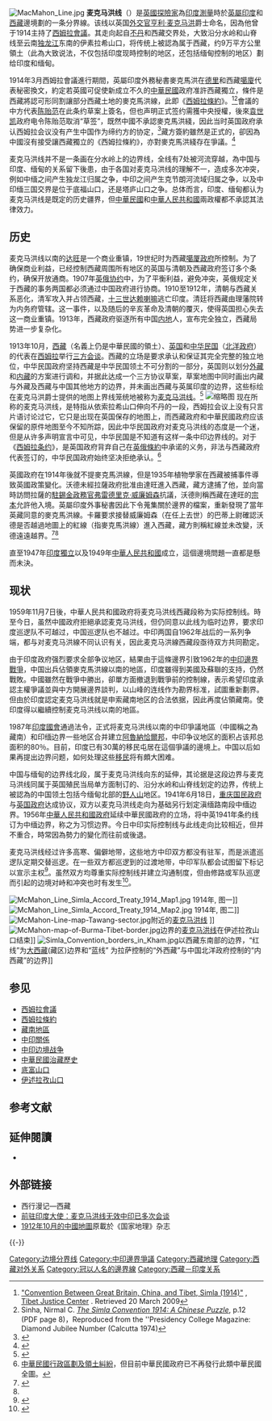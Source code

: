 
[[File:MacMahon_Line.jpg|thumb]]
{{西藏历史}}
'''麦克马洪线'''（{{lang-en|McMahon Line}}）是[[英國|英國]][[探險家|探險家]]為[[印度|印度]][[測量|測量]]時於[[英屬印度|英屬印度]]和[[西藏|西藏]]邊境劃的一条分界線。该线以英国[[外交官|外交官]][[亨利·麦克马洪|亨利·麦克马洪]]爵士命名，因為他曾于1914主持了[[西姆拉會議|西姆拉會議]]。其走向起自[[不丹|不丹]]和西藏交界处，大致沿分水岭和山脊线至云南[[独龙江|独龙江]]东南的伊素拉希山口，将传统上被認為属于西藏，约9万平方公里領土（此為大致说法，不仅包括印度现時控制的地区，还包括缅甸控制的地区）劃给印度和缅甸。

1914年3月西姆拉會議進行期間，英屬印度外務秘書麥克馬洪在[[德里|德里]]和西藏[[噶廈|噶廈]]代表秘密換文，約定若英國可促使新成立不久的[[中華民國|中華民國]]政府准許西藏獨立，條件是西藏將認可形同割讓部分西藏土地的麥克馬洪線，此即《[[西姆拉條約|西姆拉條約]]》。<ref name="Conven1914">[http://www.tibetjustice.org/materials/treaties/treaties16.html "Convention Between Great Britain, China, and Tibet, Simla (1914)"] {{Wayback|url=http://www.tibetjustice.org/materials/treaties/treaties16.html |date=20060424083824 }}, [http://www.tibetjustice.org/index.html Tibet Justice Center] {{Wayback|url=http://www.tibetjustice.org/index.html |date=20090310103457 }}. Retrieved 20 March 2009</ref><ref>Sinha, Nirmal C. ''[http://thdl.org/texts/reprints/bot/bot_1987_02_01.pdf The Simla Convention 1914: A Chinese Puzzle]{{Dead link|date=2019年11月 |bot=InternetArchiveBot |fix-attempted=yes }}'', p.12 (PDF page 8)，Reproduced from the ''Presidency College Magazine: Diamond Jubilee Number (Calcutta 1974)</ref>會議的中方代表[[陈贻范|陈贻范]]在此条约草案上簽名，但也声明正式签约需獲中央授權，後來[[袁世凯|袁世凯]]政府电令陈贻范取消“草签”，既然中國不承認麥克馬洪綫，因此当时英国政府承认西姆拉会议没有产生中国作为缔约方的协定，<ref>{{cite web|url=http://wwwbig5.hljnews.cn/fou_jsxy/2011-01/24/content_954248.htm|title=袁世凯三令捍卫西藏主权|publisher=黑龙江新闻网|date=2011-01-24|language=zh-hans|deadurl=yes|archiveurl=https://web.archive.org/web/20140102191737/http://wwwbig5.hljnews.cn/fou_jsxy/2011-01/24/content_954248.htm|archivedate=2014-01-02|accessdate=2016-11-17}}</ref>藏方簽約雖然是正式的，卻因為中國沒有接受讓西藏獨立的《西姆拉條約》，亦對麥克馬洪綫存在爭議。<ref name="Shakya1999">{{cite book|author=Tsering Shakya|title=''The Dragon in the Land of Snows: A History of Modern Tibet Since 1947''|url=http://books.google.com/books?id=dosnYnxzTD4C&pg=PA279|year=1999|publisher=Columbia University Press|isbn=978-0-231-11814-9|pages=279|access-date=2016-11-17|archive-date=2017-03-30|archive-url=https://web.archive.org/web/20170330183541/https://books.google.com/books?id=dosnYnxzTD4C&pg=PA279|dead-url=no}}{{en}}</ref>

麦克马洪线并不是一条画在分水岭上的边界线，全线有7处被河流穿越，為中国与印度、缅甸的关系留下後患，由于各国对麦克马洪线的理解不一，造成多次冲突，例如中缅之间产生独龙江归属之争，中印之间产生克节朗河流域归属之争，以及中印缅三国交界是位于底福山口，还是塔庐山口之争。总体而言，印度、缅甸都认为麦克马洪线是既定的历史疆界，但[[中華民國|中華民國]]和[[中華人民共和國|中華人民共和國]]兩政權都不承認其法律效力。

== 历史 ==
麦克马洪线以南的[[达旺|达旺]]是一个商业重镇，19世纪时为西藏[[噶厦政府|噶厦政府]]所控制。为了确保商业利益，已经控制西藏周围所有地区的英国与清朝及西藏政府签订多个条约，确保开放通商。1907年[[英俄條約|英俄协约]]中，为了平衡利益，避免冲突，英俄规定关于西藏的事务两国都必须通过中国政府进行协商。1910至1912年，清朝与西藏关系恶化，清军攻入并占领西藏，[[十三世达赖喇嘛|十三世达赖喇嘛]]逃亡印度。清廷将西藏由理藩院转为内务府管辖。这一事件，以及随后的辛亥革命及清朝的覆灭，使得英国担心失去这一商业重镇。1913年，西藏政府驱逐所有中国[[内地|内地]]人，宣布完全独立，西藏局势进一步复杂化。

1913年10月，[[西藏_(1912–1951)|西藏]]（名義上仍是中華民國的領土）、[[英属印度|英国]]和[[中华民国大陆时期|中华民国]]（[[北洋政府|北洋政府]]）的代表在[[西姆拉|西姆拉]]举行[[西姆拉會議|三方会谈]]。西藏的立场是要求承认和保证其完全完整的独立地位，中华民国政府坚持西藏是中华民国领土不可分割的一部分，英国则以划分[[阿里地区|外藏]]和[[康区|内藏]]的方案进行调和，并据此达成一个三方协议草案，草案地图中同时画出内藏与外藏及西藏与中国其他地方的边界，并未画出西藏与英属印度的边界，这些标绘在麦克马洪爵士提供的地图上界线笼统地被称为[[麦克马洪线|麦克马洪线]]。<ref name="吕昭义">{{cite journal|archiveurl=https://web.archive.org/web/20150610230235/http://www.sasnet.cn/ReDianWT/showcontent.asp?iD=118|archivedate=2015-06-10|3=|title=《西姆拉条约》草案附图“红线”存疑|author1=吕昭义|author2=吴云宏|author3=杨晓慧|journal=《南亚研究》|year=2006年|issue=第2期|deadurl=no|url=https://news.qq.com/a/20090827/000022.htm|access-date=2018-11-06}}</ref>
[[File:McMahon_Line_on_1936_Survey_of_India_map_of_Tibet.jpg|缩略图]]
现在所称的麦克马洪线，是特指从依索拉希山口伸向不丹的一段，西姆拉会议上没有只言片语讨论过它，它只是出现在英国保存的地图上，而西藏政府和中華民國政府应该保留的原件地图至今不知所踪，因此中华民国政府对麦克马洪线的态度是一个迷，但是从许多声明宣言中可见，中华民国是不知道有这样一条中印边界线的。对于《[[西姆拉条约|西姆拉条约]]》，是英国政府背弃自己在[[英俄條約|英俄條約]]中承诺的义务，非法与西藏政府代表签订的，中华民国政府始终坚决拒绝承认。<ref>[[:File:Zhonghua_Minguo_Quhua_Fanti.png|中華民國行政區劃及領土糾紛]]，但目前中華民國政府已不再發行此類中華民國全圖。</ref>

英國政府在1914年後就不提麥克馬洪線，但是1935年植物學家{{le|F·金敦·沃德|Frank Kingdon-Ward}}在西藏被捕事件導致英國政策變化。沃德未經拉薩政府批准由達旺進入西藏，藏方逮捕了他，並向當時訪問拉薩的[[駐錫金政務官|駐錫金政務官]][[弗雷德里克·威廉姆森|弗雷德里克·威廉姆森]]抗議，沃德則稱西藏在達旺的[[宗_(行政區)|宗本]]允許他入境。英屬印度外事秘書{{le|歐拉夫‧卡羅|Olaf Caroe}}因此下令蒐集關於邊界的檔案，重新發現了當年英藏同意的麥克馬洪線。卡羅要求接替威廉姆森（在任上去世）的巴蒂上尉確認沃德是否越過地圖上的紅線（指麥克馬洪線）進入西藏，藏方則稱紅線並未改變，沃德遠遠越界。<ref>{{cite journal |title=''The McMahon Line 1911-45: The British Legacy''|author=Karunakar Gupta|journal=The China Quarterly|issue=No. 47 |date=Jul. - Sep., 1971)|pages=526-528 |publisher=Cambridge University Press| url=https://www.jstor.org/stable/652324}}</ref><ref name="吕昭义"/>

直至1947年[[印度獨立|印度獨立]]以及1949年[[中華人民共和國|中華人民共和國]]成立，這個邊境問題一直都是懸而未決。

== 现状 ==
1959年11月7日後，中華人民共和國政府将麦克马洪线西藏段称为实际控制线。時至今日，虽然中國政府拒絕承認麦克马洪线，但仍同意以此线为临时边界，要求印度巡逻队不可越过，中国巡逻队也不越过。中印两国自1962年战后的一系列争端，都与对麦克马洪線不同认识有关，因此麦克马洪線西藏段亟待双方共同勘定。

由于印度政府强烈要求全部争议地区，結果由于這條邊界引致1962年的[[中印邊界戰爭|中印邊界戰爭]]，中国出兵佔領麥克馬洪線以南的地區，印度雖得到美國及蘇聯的支持，仍然戰敗。中國雖然在戰爭中勝出，卻單方面撤退到戰爭前的控制線，表示希望印度承認主權爭議並與中方開展邊界談判，以山峰的连线作为勘界标准，試圖重新劃界。但由於印度認定麦克马洪线就是申索藏南地区的合法依据，因此再度佔領藏南。使印度得以繼續控制麦克马洪线以南的地區。

1987年[[印度國會|印度國會]]通過法令，正式将麦克马洪线以南的中印爭議地區（中國稱之為藏南）和印缅边界一些地区合并建立[[阿魯納恰爾邦|阿魯納恰爾邦]]，中印争议地区的面积占该邦总面积的80％。目前，印度已有30萬的移民屯居在這個爭議的邊境上。中国以后如果再提出边界问题，如何处理这些[[移民|移民]]将有頗大困难。

中国与缅甸的边界线北段，属于麦克马洪线向东的延伸，其论据是这段边界与麦克马洪线同属于英国殖民当局单方面制订的、沿分水岭和山脊线划定的边界，传统上被認為的中国领土包括今缅甸北部的[[野人山|野人山]]地区。1941年6月18日，[[重庆国民政府|重庆国民政府]]与[[英国政府|英国政府]]达成协议，双方以麦克马洪线走向为基础另行划定滇缅路南段中缅边界。1956年[[中華人民共和國政府|中華人民共和國政府]]延续中華民國政府的立场，将中英1941年条约线订为中缅边界，称之为习惯边界。今日中印实际控制线与此线走向比较相近，但并不重合，時常因為勢力的變化而往前或後退。

麦克马洪线经过许多高寒、偏僻地带，这些地方中印双方都没有驻军，而是派遣巡逻队定期交替巡逻。在一些双方都巡逻到的过渡地带，中印军队都会试图留下标记以宣示主权<ref>{{Cite web|url=http://www.infzm.com/content/90212|title=南方周末 - 【军事地理】穿越“麦克马洪线”的中国人|accessdate=2018-07-13|work=www.infzm.com}}</ref>。虽然双方均尊重实际控制线并建立沟通制度，但由修路或军队巡逻而引起的边境对峙和冲突也时有发生<ref>{{Cite news|url=https://timesofindia.indiatimes.com/city/guwahati/porter-on-trek-first-spotted-chinese-intruders-at-bishing-in-siang-district/articleshow/62439900.cms|title=Porter on trek first spotted Chinese intruders at Bishing in Siang district - Times of India|newspaper=The Times of India|accessdate=2018-07-13}}</ref>。


[[File:McMahon_Line_Simla_Accord_Treaty_1914_Map1.jpg|thumb]] 1914年, 图一]]
[[File:McMahon_Line_Simla_Accord_Treaty_1914_Map2.jpg|thumb]] 1914年, 图二]]
[[File:McMahon-Line-map-Tawang-sector.jpg|thumb]]附近的[[麦克马洪线|麦克马洪线]] ]]
[[File:McMahon-map-of-Burma-Tibet-border.jpg|thumb]]边界的[[麦克马洪线|麦克马洪线]]在伊述拉孜山口结束]]
[[File:Simla_Convention_borders_in_Kham.jpg|thumb]]以西藏东南部的边界，“红线”为[[大西藏|大西藏]](藏区)边界和“蓝线” 为拉萨控制的“外西藏”与中国北洋政府控制的“内西藏”的边界]]

{{clear}}

== 参见 ==
* [[西姆拉會議|西姆拉會議]]
* [[西姆拉條約|西姆拉條約]]
* [[藏南地區|藏南地區]]
* [[中國－印度關係|中印關係]]
* [[中印边境战争|中印边境战争]]
* [[中華民國治藏歷史|中華民國治藏歷史]]
* [[底富山口|底富山口]]
* [[伊述拉孜山口|伊述拉孜山口]]

== 参考文献 ==
{{Reflist|30em}}

==延伸閱讀==
* {{cite book|author=Alastair Lamb|title=''The McMahon Line: A Study in the Relations Between India, China, and Tibet, 1904 to 1914''|url=https://books.google.com/books?id=d-EUAQAAIAAJ| year=1966| publisher=Routledge| asin=B0000CN2GD}}

== 外部链接 ==
* 西行漫记—西藏
* [http://www.chinanews.com.cn/n/2003-06-27/26/318483.html 前驻印度大使：麦克马洪线无效中印已多次会谈]
*[https://web.archive.org/web/20120504144115/http://www.maps.com/map.aspx?pid=15885 1912年10月的中國地圖]原載於《国家地理》杂志

{{-}}
{{Authority control}}

[[Category:边境分界线|Category:边境分界线]]
[[Category:中印邊界爭議|Category:中印邊界爭議]]
[[Category:西藏地理|Category:西藏地理]]
[[Category:西藏对外关系|Category:西藏对外关系]]
[[Category:冠以人名的邊界線|Category:冠以人名的邊界線]]
[[Category:西藏－印度关系|Category:西藏－印度关系]]